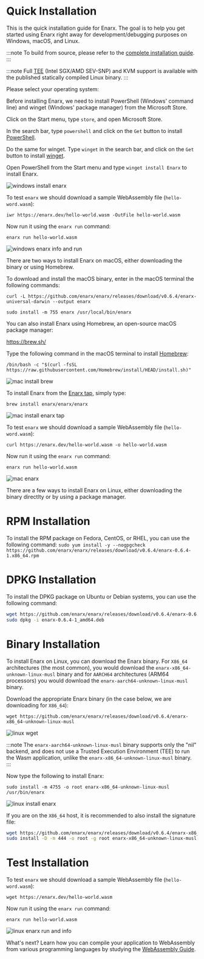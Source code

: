 
# Quick Installation

This is the quick installation guide for Enarx. The goal is to help you get started using Enarx right away for development/debugging purposes on Windows, macOS, and Linux.

:::note
To build from source, please refer to the [complete installation guide](Install).
:::

:::note
Full [TEE](Start/TEE) (Intel SGX/AMD SEV-SNP) and KVM support is available with the published statically compiled Linux binary.
:::

Please select your operating system:<br />

<Tabs>
  <TabItem value="windows" label="Windows">

Before installing Enarx, we need to install PowerShell (Windows' command line) and winget (Windows' package manager) from the Microsoft Store.

Click on the Start menu, type `store`, and open Microsoft Store.

In the search bar, type `powershell` and click on the `Get` button to install [PowerShell](https://docs.microsoft.com/en-us/powershell/scripting/install/installing-powershell-on-windows). 

Do the same for winget. Type `winget` in the search bar, and click on the `Get` button to install [winget](https://docs.microsoft.com/en-us/windows/package-manager/winget/).

Open PowerShell from the Start menu and type `winget install Enarx` to install Enarx.

![windows install enarx](/img/install/win_install_enarx.png)

To test `enarx` we should download a sample WebAssembly file (`hello-word.wasm`):

`iwr https://enarx.dev/hello-world.wasm -OutFile hello-world.wasm`

Now run it using the `enarx run` command:

`enarx run hello-world.wasm`

![windows enarx info and run](/img/install/win_enarx_run.png)

  </TabItem>
  <TabItem value="macos" label="macOS">

There are two ways to install Enarx on macOS, either downloading the binary or using Homebrew.

To download and install the macOS binary, enter in the macOS terminal the following commands:

`curl -L https://github.com/enarx/enarx/releases/download/v0.6.4/enarx-universal-darwin --output enarx`

`sudo install -m 755 enarx /usr/local/bin/enarx`

You can also install Enarx using Homebrew, an open-source macOS package manager:

https://brew.sh/

Type the following command in the macOS terminal to install [Homebrew](https://brew.sh/):

`/bin/bash -c "$(curl -fsSL https://raw.githubusercontent.com/Homebrew/install/HEAD/install.sh)"`

![mac install brew](/img/install/mac_brew.png)

To install Enarx from the [Enarx tap](https://github.com/enarx/homebrew-enarx), simply type:

`brew install enarx/enarx/enarx`

![mac install enarx tap](/img/install/mac_install_enarx_tap.png)

To test `enarx` we should download a sample WebAssembly file (`hello-word.wasm`):

`curl https://enarx.dev/hello-world.wasm -o hello-world.wasm`

Now run it using the `enarx run` command:

`enarx run hello-world.wasm`

![mac enarx](/img/install/mac_enarx_run.png)

  </TabItem>
  <TabItem value="linux" label="Linux">

There are a few ways to install Enarx on Linux, either downloading the binary directlty or by using a package manager.

# RPM Installation

To install the RPM package on Fedora, CentOS, or RHEL, you can use the following command:
`sudo yum install -y --nogpgcheck https://github.com/enarx/enarx/releases/download/v0.6.4/enarx-0.6.4-1.x86_64.rpm`

# DPKG Installation

To install the DPKG package on Ubuntu or Debian systems, you can use the following command:
```sh
wget https://github.com/enarx/enarx/releases/download/v0.6.4/enarx-0.6.4-1_amd64.deb
sudo dpkg -i enarx-0.6.4-1_amd64.deb
```

# Binary Installation
To install Enarx on Linux, you can download the Enarx binary. For `X86_64` architectures (the most common), you would download the `enarx-x86_64-unknown-linux-musl` binary and for `AARCH64` architectures (ARM64 processors) you would download the `enarx-aarch64-unknown-linux-musl` binary.

Download the appropriate Enarx binary (in the case below, we are downloading for `X86_64`):

`wget https://github.com/enarx/enarx/releases/download/v0.6.4/enarx-x86_64-unknown-linux-musl`

![linux wget](/img/install/linux_wget.png)

:::note
The `enarx-aarch64-unknown-linux-musl` binary supports only the "nil" backend, and does not use a Trusted Execution Environment (TEE) to run the Wasm application, unlike the `enarx-x86_64-unknown-linux-musl` binary.
:::

Now type the following to install Enarx:

`sudo install -m 4755 -o root enarx-x86_64-unknown-linux-musl /usr/bin/enarx`

![linux install enarx](/img/install/linux_install_enarx.png)

If you are on the `X86_64` host, it is recommended to also install the signature file:
```sh
wget https://github.com/enarx/enarx/releases/download/v0.6.4/enarx-x86_64-unknown-linux-musl.sig
sudo install -D -m 444 -o root -g root enarx-x86_64-unknown-linux-musl.sig /usr/lib/enarx/enarx.sig
```

# Test Installation
To test `enarx` we should download a sample WebAssembly file (`hello-word.wasm`):

`wget https://enarx.dev/hello-world.wasm`

Now run it using the `enarx run` command:

`enarx run hello-world.wasm`

![linux enarx run and info](/img/install/linux_enarx_run.png)

  </TabItem>
</Tabs>

What's next? Learn how you can compile your application to WebAssembly from various programming languages by studying the [WebAssembly Guide](WebAssembly/Introduction).
